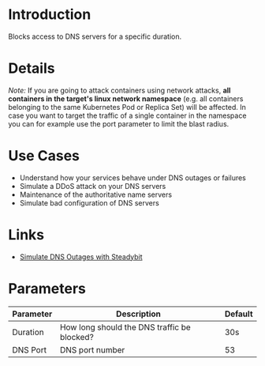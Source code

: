 # Introduction

Blocks access to DNS servers for a specific duration.

# Details

_Note:_ If you are going to attack containers using network attacks, **all containers in the target's linux network namespace** (e.g. all containers belonging to the same Kubernetes Pod or Replica Set) will be affected. In case you want to target the traffic of a single container in the namespace you can for example use the port parameter to limit the blast radius.

# Use Cases

* Understand how your services behave under DNS outages or failures
* Simulate a DDoS attack on your DNS servers
* Maintenance of the authoritative name servers
* Simulate bad configuration of DNS servers

# Links

* [Simulate DNS Outages with Steadybit](https://steadybit.com/blog/simulate-dns-outages-with-steadybit/)

# Parameters

| Parameter | Description                                 | Default |
|-----------|---------------------------------------------|---------|
| Duration  | How long should the DNS traffic be blocked? | 30s     |
| DNS Port  | DNS port number                             | 53      |
